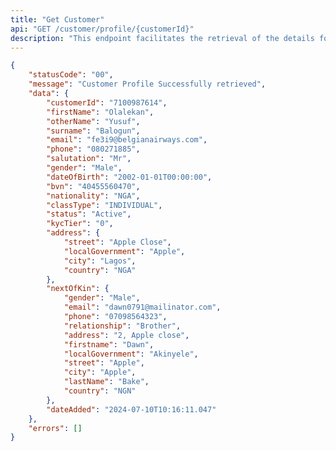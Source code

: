 ```yaml
---
title: "Get Customer"
api: "GET /customer/profile/{customerId}"
description: "This endpoint facilitates the retrieval of the details for a specific customer generated by you on Edge platform."
---
```


<ParamField header="requestId" type="string" required />
<ParamField path="customerId" type="string" required />

<ResponseExample>

```json
{
	"statusCode": "00",
	"message": "Customer Profile Successfully retrieved",
	"data": {
		"customerId": "7100987614",
		"firstName": "Olalekan",
		"otherName": "Yusuf",
		"surname": "Balogun",
		"email": "fe3i9@belgianairways.com",
		"phone": "080271885",
		"salutation": "Mr",
		"gender": "Male",
		"dateOfBirth": "2002-01-01T00:00:00",
		"bvn": "40455560470",
		"nationality": "NGA",
		"classType": "INDIVIDUAL",
		"status": "Active",
		"kycTier": "0",
		"address": {
			"street": "Apple Close",
			"localGovernment": "Apple",
			"city": "Lagos",
			"country": "NGA"
		},
		"nextOfKin": {
			"gender": "Male",
			"email": "dawn0791@mailinator.com",
			"phone": "07098564323",
			"relationship": "Brother",
			"address": "2, Apple close",
			"firstname": "Dawn",
			"localGovernment": "Akinyele",
			"street": "Apple",
			"city": "Apple",
			"lastName": "Bake",
			"country": "NGN"
		},
		"dateAdded": "2024-07-10T10:16:11.047"
	},
	"errors": []
}
```

</ResponseExample>
